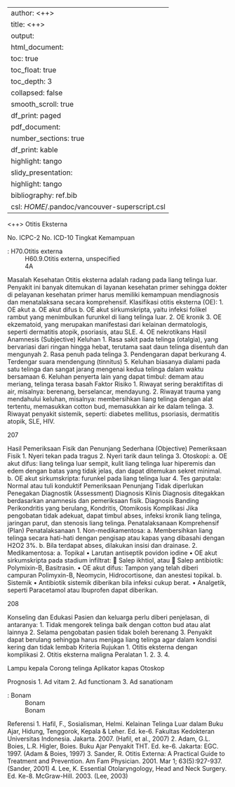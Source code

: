 
---
author: <++>
title: <++>
output:
  html_document:
    toc: true
    toc_float: true
    toc_depth: 3
    collapsed: false
    smooth_scroll: true
    df_print: paged
  pdf_document:
    number_sections: true
    df_print: kable
    highlight: tango
  slidy_presentation:
    highlight: tango
bibliography: ref.bib
csl: $HOME$/.pandoc/vancouver-superscript.csl
---

<++>
Otitis Eksterna

No. ICPC-2
No. ICD-10
Tingkat Kemampuan

: H70.Otitis externa
: H60.9.Otitis externa, unspecified
: 4A

Masalah Kesehatan
Otitis eksterna adalah radang pada liang telinga luar. Penyakit ini banyak
ditemukan di layanan kesehatan primer sehingga dokter di pelayanan
kesehatan primer harus memiliki kemampuan mendiagnosis dan
menatalaksana secara komprehensif.
Klasifikasi otitis eksterna (OE):
1. OE akut
a. OE akut difus
b. OE akut sirkumskripta, yaitu infeksi folikel rambut yang menimbulkan
furunkel di liang telinga luar.
2. OE kronik
3. OE ekzematoid, yang merupakan manifestasi dari kelainan dermatologis,
seperti dermatitis atopik, psoriasis, atau SLE.
4. OE nekrotikans
Hasil Anamnesis (Subjective)
Keluhan
1. Rasa sakit pada telinga (otalgia), yang bervariasi dari ringan hingga hebat,
terutama saat daun telinga disentuh dan mengunyah
2. Rasa penuh pada telinga
3. Pendengaran dapat berkurang
4. Terdengar suara mendengung (tinnitus)
5. Keluhan biasanya dialami pada satu telinga dan sangat jarang mengenai
kedua telinga dalam waktu bersamaan
6. Keluhan penyerta lain yang dapat timbul: demam atau meriang, telinga
terasa basah
Faktor Risiko
1. Riwayat sering beraktifitas di air, misalnya: berenang, berselancar,
mendayung.
2. Riwayat trauma yang mendahului keluhan, misalnya: membersihkan liang
telinga dengan alat tertentu, memasukkan cotton bud, memasukkan air ke
dalam telinga.
3. Riwayat penyakit sistemik, seperti: diabetes mellitus, psoriasis, dermatitis
atopik, SLE, HIV.

207

Hasil Pemeriksaan Fisik dan Penunjang Sederhana (Objective)
Pemeriksaan Fisik
1. Nyeri tekan pada tragus
2. Nyeri tarik daun telinga
3. Otoskopi:
a. OE akut difus: liang telinga luar sempit, kulit liang telinga luar
hiperemis dan edem dengan batas yang tidak jelas, dan dapat
ditemukan sekret minimal.
b. OE akut sirkumskripta: furunkel pada liang telinga luar
4. Tes garputala: Normal atau tuli konduktif
Pemeriksaan Penunjang
Tidak diperlukan
Penegakan Diagnostik (Assessment)
Diagnosis Klinis
Diagnosis ditegakkan berdasarkan anamnesis dan pemeriksaan fisik.
Diagnosis Banding
Perikondritis yang berulang, Kondritis, Otomikosis
Komplikasi
Jika pengobatan tidak adekuat, dapat timbul abses, infeksi kronik liang telinga,
jaringan parut, dan stenosis liang telinga.
Penatalaksanaan Komprehensif (Plan)
Penatalaksanaan
1. Non-medikamentosa:
a. Membersihkan liang telinga secara hati-hati dengan pengisap atau
kapas yang dibasahi dengan H2O2 3%.
b. Bila terdapat abses, dilakukan insisi dan drainase.
2. Medikamentosa:
a. Topikal
• Larutan antiseptik povidon iodine
• OE akut sirkumskripta pada stadium infiltrat:
 Salep ikhtiol, atau
 Salep antibiotik: Polymixin-B, Basitrasin.
• OE akut difus: Tampon yang telah diberi campuran Polimyxin-B,
Neomycin, Hidrocortisone, dan anestesi topikal.
b. Sistemik
• Antibiotik sistemik diberikan bila infeksi cukup berat.
• Analgetik, seperti Paracetamol atau Ibuprofen dapat diberikan.

208

Konseling dan Edukasi
Pasien dan keluarga perlu diberi penjelasan, di antaranya:
1. Tidak mengorek telinga baik dengan cotton bud atau alat lainnya
2. Selama pengobatan pasien tidak boleh berenang
3. Penyakit dapat berulang sehingga harus menjaga liang telinga agar dalam
kondisi kering dan tidak lembab
Kriteria Rujukan
1. Otitis eksterna dengan komplikasi
2. Otitis eksterna maligna
Peralatan
1.
2.
3.
4.

Lampu kepala
Corong telinga
Aplikator kapas
Otoskop

Prognosis
1. Ad vitam
2. Ad functionam
3. Ad sanationam

: Bonam
: Bonam
: Bonam

Referensi
1. Hafil, F., Sosialisman, Helmi. Kelainan Telinga Luar dalam Buku Ajar,
Hidung, Tenggorok, Kepala & Leher. Ed. ke-6. Fakultas Kedokteran
Universitas Indonesia. Jakarta. 2007. (Hafil, et al., 2007)
2. Adam, G.L. Boies, L.R. Higler, Boies. Buku Ajar Penyakit THT. Ed. ke-6.
Jakarta: EGC. 1997. (Adam & Boies, 1997)
3. Sander, R. Otitis Externa: A Practical Guide to Treatment and Prevention.
Am Fam Physician. 2001. Mar 1; 63(5):927-937. (Sander, 2001)
4. Lee, K. Essential Otolaryngology, Head and Neck Surgery. Ed. Ke-8.
McGraw-Hill. 2003. (Lee, 2003)
